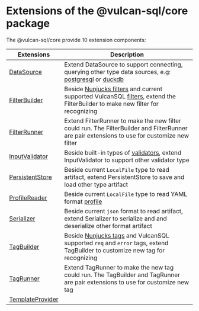 # Extensions of the @vulcan-sql/core package

The @vulcan-sql/core provide 10 extension components:

| Extensions                                               | Description                                                                                                                                                                                                                              |
| -------------------------------------------------------- | ---------------------------------------------------------------------------------------------------------------------------------------------------------------------------------------------------------------------------------------- |
| [DataSource](./vulcan-sql-core/data-source)              | Extend DataSource to support connecting, querying other type data sources, e.g: [postgresql](../connectors/postgresql) or [duckdb](../connectors/duckdb)                                                                                 |
| [FilterBuilder](./vulcan-sql-core/filter/filter-builder) | Beside [Nunjucks filters](https://mozilla.github.io/nunjucks/templating.html#builtin-filters) and current supported VulcanSQL [filters](../api-building/sql-syntax#filters), extend the FilterBuilder to make new filter for recognizing |
| [FilterRunner](./vulcan-sql-core/filter/filter-runner)   | Extend FilterRunner to make the new filter could run. The FilterBuilder and FilterRunner are pair extensions to use for customize new filter                                                                                             |
| [InputValidator](./vulcan-sql-core/input-validator)      | Beside built-in types of [validators](../api-building/api-validation), extend InputValidator to support other validator type                                                                                                             |
| [PersistentStore](./vulcan-sql-core/persistent-store)    | Beside current `LocalFile` type to read artifact, extend PersistentStore to save and load other type artifact                                                                                                                            |
| [ProfileReader](./vulcan-sql-core/profile-reader)        | Beside current `LocalFile` type to read YAML format [profile](../api-building/configuration/data-source-profile)                                                                                                                         |
| [Serializer](./vulcan-sql-core/serializer)               | Beside current `json` format to read artifact, extend Serializer to serialize and and deserialize other format artifact                                                                                                                  |
| [TagBuilder](./vulcan-sql-core/tag/tag-builder)          | Beside [Nunjucks tags](https://mozilla.github.io/nunjucks/templating.html#tags) and VulcanSQL supported `req` and `error` tags, extend TagBuilder to customize new tag for recognizing                                                   |
| [TagRunner](./vulcan-sql-core/tag/tag-runner)            | Extend TagRunner to make the new tag could run. The TagBuilder and TagRunner are pair extensions to use for customize new tag                                                                                                            |
| [TemplateProvider](./vulcan-sql-core/template-provider)  |                                                                                                                                                                                                                                          |
